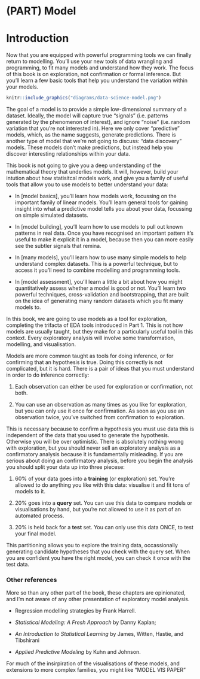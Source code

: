 # (PART) Model {-}

# Introduction

Now that you are equipped with powerful programming tools we can finally return to modelling. You'll use your new tools of data wrangling and programming, to fit many models and understand how they work. The focus of this book is on exploration, not confirmation or formal inference. But you'll learn a few basic tools that help you understand the variation within your models.

```r
knitr::include_graphics("diagrams/data-science-model.png")
```

The goal of a model is to provide a simple low-dimensional summary of a dataset. Ideally, the model will capture true "signals" (i.e. patterns generated by the phenomenon of interest), and ignore "noise" (i.e. random variation that you're not interested in). Here we only cover "predictive" models, which, as the name suggests, generate predictions. There is another type of model that we're not going to discuss: "data discovery" models. These models don't make predictions, but instead help you discover interesting relationships within your data.

This book is not going to give you a deep understanding of the mathematical theory that underlies models. It will, however, build your intution about how statisitcal models work, and give you a family of useful tools that allow you to use models to better understand your data:

* In [model basics], you'll learn how models work, focussing on the important
  family of linear models. You'll learn general tools for gaining insight 
  into what a predictive model tells you about your data, focussing on simple
  simulated datasets.

* In [model building], you'll learn how to use models to pull out known
  patterns in real data. Once you have recognised an important pattern
  it's useful to make it explicit it in a model, because then you can
  more easily see the subtler signals that remina.

* In [many models], you'll learn how to use many simple models to help 
  understand complex datasets. This is a powerful technique, but to access
  it you'll need to combine modelling and programming tools.

* In [model assessment], you'll learn a little a bit about how you might 
  quantitatively assess whether a model is good or not. You'll learn two
  powerful techniques, cross-validation and bootstrapping, that are built 
  on the idea of generating many random datasets which you fit many 
  models to.

In this book, we are going to use models as a tool for exploration, completing the trifacta of EDA tools introduced in Part 1. This is not how models are usually taught, but they make for a particularly useful tool in this context. Every exploratory analysis will involve some transformation, modelling, and visualisation.

Models are more common taught as tools for doing inference, or for confirming that an hypothesis is true. Doing this correctly is not complicated, but it is hard. There is a pair of ideas that you must understand in order to do inference correctly:

1. Each observation can either be used for exploration or confirmation, 
   not both.

1. You can use an observation as many times as you like for exploration,
   but you can only use it once for confirmation. As soon as you use an 
   observation twice, you've switched from confirmation to exploration.
   
This is necessary because to confirm a hypothesis you must use data this is independent of the data that you used to generate the hypothesis. Otherwise you will be over optimistic. There is absolutely nothing wrong with exploration, but you should never sell an exploratory analysis as a confirmatory analysis because it is fundamentally misleading. If you are serious about doing an confirmatory analysis, before you begin the analysis you should split your data up into three piecese:

1.  60% of your data goes into a __training__ (or exploration) set. You're 
    allowed to do anything you like with this data: visualise it and fit tons 
    of models to it.
  
1.  20% goes into a __query__ set. You can use this data to compare models 
    or visualisations by hand, but you're not allowed to use it as part of
    an automated process.

1.  20% is held back for a __test__ set. You can only use this data ONCE, to 
    test your final model. 
    
This partitioning allows you to explore the training data, occassionally generating candidate hypotheses that you check with the query set. When you are confident you have the right model, you can check it once with the test data.

### Other references

More so than any other part of the book, these chapters are opinionated, and I'm not aware of any other presentation of exploratory model analysis.

* Regression modelling strategies by Frank Harrell.

* *Statistical Modeling: A Fresh Approach* by Danny Kaplan; 

* *An Introduction to  Statistical Learning* by James, Witten, Hastie, and Tibshirani

* *Applied Predictive Modeling* by Kuhn and Johnson.

For much of the insirpiration of the visualisations of these models, and extensions to more complex families, you might like "MODEL VIS PAPER"
